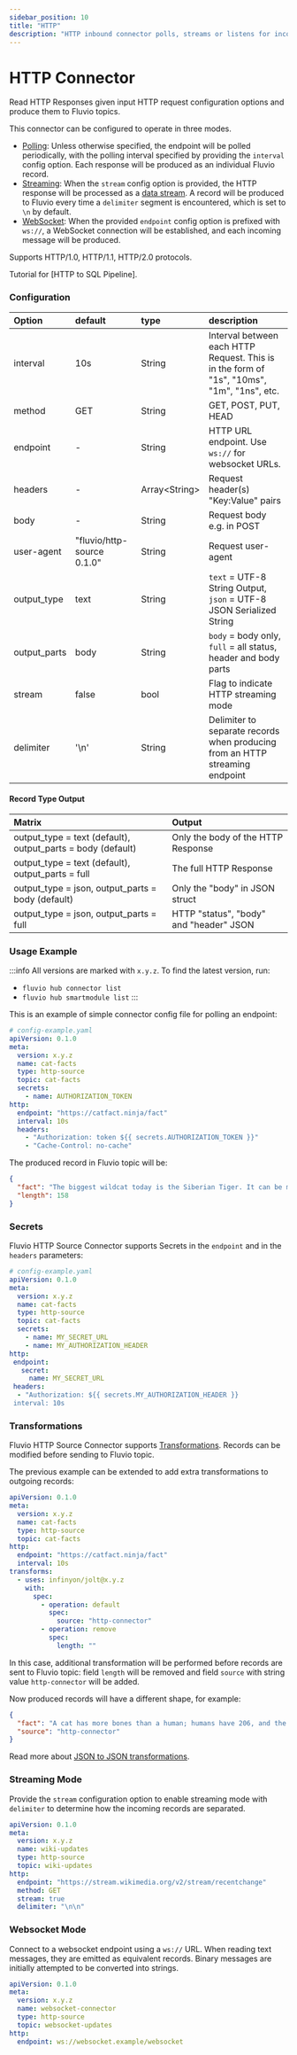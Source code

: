 ```yaml
---
sidebar_position: 10
title: "HTTP"
description: "HTTP inbound connector polls, streams or listens for incoming HTTP requests and passes the data to fluvio."
---
```


# HTTP Connector

Read HTTP Responses given input HTTP request configuration options and produce them
to Fluvio topics.

This connector can be configured to operate in three modes.

- [Polling](#usage-example): Unless otherwise specified, the endpoint will be polled periodically, with the polling interval specified by providing the `interval` config option. Each response will be produced as an individual Fluvio record.
- [Streaming](#streaming-mode): When the `stream` config option is provided, the HTTP response will be processed as a [data stream](https://en.wikipedia.org/wiki/Chunked_transfer_encoding). A record will be produced to Fluvio every time a `delimiter` segment is encountered, which is set to `\n` by default.
- [WebSocket](#websocket-mode): When the provided `endpoint` config option is prefixed with `ws://`, a WebSocket connection will be established, and each incoming message will be produced.

Supports HTTP/1.0, HTTP/1.1, HTTP/2.0 protocols.

Tutorial for [HTTP to SQL Pipeline].

### Configuration
| Option       | default                    | type    | description                                                                                |
| :------------| :--------------------------| :-----  | :----------------------------------------------------------------------------------------- |
| interval     | 10s                        | String  | Interval between each HTTP Request. This is in the form of "1s", "10ms", "1m", "1ns", etc. |
| method       | GET                        | String  | GET, POST, PUT, HEAD                                                                       |
| endpoint     | -                          | String  | HTTP URL endpoint. Use `ws://` for websocket URLs.                                         |
| headers      | -                          | Array\<String\> | Request header(s) "Key:Value" pairs                                                |
| body         | -                          | String  | Request body e.g. in POST                                                                  |
| user-agent   | "fluvio/http-source 0.1.0" | String  | Request user-agent                                                                         |
| output_type  | text                       | String  | `text` = UTF-8 String Output, `json` = UTF-8 JSON Serialized String                        |
| output_parts | body                       | String  | `body` = body only, `full` = all status, header and body parts                             |
| stream       | false                      | bool    | Flag to indicate HTTP streaming mode                                                       |
| delimiter    | '\n'                       | String  | Delimiter to separate records when producing from an HTTP streaming endpoint               |

#### Record Type Output
| Matrix                                                      | Output                                  |
| :---------------------------------------------------------- | :-------------------------------------- |
| output_type = text (default), output_parts = body (default) | Only the body of the HTTP Response      |
| output_type = text (default), output_parts = full           | The full HTTP Response                  |
| output_type = json, output_parts = body (default)           | Only the "body" in JSON struct          |
| output_type = json, output_parts = full                     | HTTP "status", "body" and "header" JSON |



### Usage Example

:::info
All versions are marked with `x.y.z`. To find the latest version, run:
*  `fluvio hub connector list`
*  `fluvio hub smartmodule list`
:::

This is an example of simple connector config file for polling an endpoint:

```yaml
# config-example.yaml
apiVersion: 0.1.0
meta:
  version: x.y.z
  name: cat-facts
  type: http-source
  topic: cat-facts
  secrets:
    - name: AUTHORIZATION_TOKEN
http:
  endpoint: "https://catfact.ninja/fact"
  interval: 10s
  headers:
    - "Authorization: token ${{ secrets.AUTHORIZATION_TOKEN }}"
    - "Cache-Control: no-cache"
```

The produced record in Fluvio topic will be:
```json
{
  "fact": "The biggest wildcat today is the Siberian Tiger. It can be more than 12 feet (3.6 m) long (about the size of a small car) and weigh up to 700 pounds (317 kg).",
  "length": 158
}
```
### Secrets

Fluvio HTTP Source Connector supports Secrets in the `endpoint` and in the `headers` parameters:

```yaml
# config-example.yaml
apiVersion: 0.1.0
meta:
  version: x.y.z
  name: cat-facts
  type: http-source
  topic: cat-facts
  secrets:
    - name: MY_SECRET_URL
    - name: MY_AUTHORIZATION_HEADER
http:
 endpoint:
   secret:
     name: MY_SECRET_URL
 headers:
  - "Authorization: ${{ secrets.MY_AUTHORIZATION_HEADER }}
 interval: 10s
```

### Transformations

Fluvio HTTP Source Connector supports [Transformations]. Records can be modified before sending to Fluvio topic.

The previous example can be extended to add extra transformations to outgoing records:
```yaml title="config-example.yaml"
apiVersion: 0.1.0
meta:
  version: x.y.z
  name: cat-facts
  type: http-source
  topic: cat-facts
http:
  endpoint: "https://catfact.ninja/fact"
  interval: 10s
transforms:
  - uses: infinyon/jolt@x.y.z
    with:
      spec:
        - operation: default
          spec:
            source: "http-connector"
        - operation: remove
          spec:
            length: ""
```
In this case, additional transformation will be performed before records are sent to Fluvio topic: field `length` will be removed and field `source` with string value `http-connector` will be added.

Now produced records will have a different shape, for example:
```json
{
  "fact": "A cat has more bones than a human; humans have 206, and the cat - 230.",
  "source": "http-connector"
}
```

Read more about [JSON to JSON transformations].

### Streaming Mode

Provide the `stream` configuration option to enable streaming mode with `delimiter` to determine how the incoming records are separated.

```yaml title="config-example.yaml"
apiVersion: 0.1.0
meta:
  version: x.y.z
  name: wiki-updates
  type: http-source
  topic: wiki-updates
http:
  endpoint: "https://stream.wikimedia.org/v2/stream/recentchange"
  method: GET
  stream: true
  delimiter: "\n\n"
```

### Websocket Mode
Connect to a websocket endpoint using a `ws://` URL. When reading text messages, they are emitted as equivalent records. Binary messages are initially attempted to be converted into strings.

```yaml title="config-example.yaml"
apiVersion: 0.1.0
meta:
  version: x.y.z
  name: websocket-connector
  type: http-source
  topic: websocket-updates
http:
  endpoint: ws://websocket.example/websocket
```

[Transformations]: /docs/latest/fluvio/concepts/transformations
[JSON to JSON transformations]: /docs/latest/hub/smartmodules/jolt